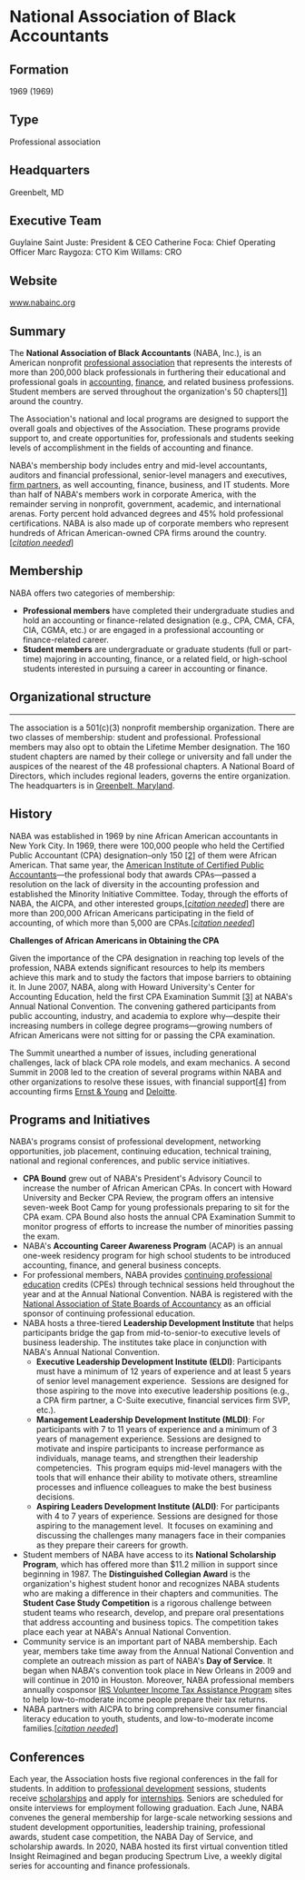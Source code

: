 # National Association of Black Accountants           

## Formation
1969 (1969)

## Type
Professional association

## Headquarters
Greenbelt, MD

## Executive Team
Guylaine Saint Juste: President & CEO
Catherine Foca: Chief Operating Officer
Marc Raygoza: CTO 
Kim Willams: CRO

## Website

www.nabainc.org

## Summary

The **National Association of Black Accountants** (NABA, Inc.), is an American nonprofit [professional association](/wiki/Professional_association "Professional association") that represents the interests of more than 200,000 black professionals in furthering their educational and professional goals in [accounting](/wiki/Accounting "Accounting"), [finance](/wiki/Finance "Finance"), and related business professions. Student members are served throughout the organization's 50 chapters[\[1\]](#cite_note-1) around the country.

The Association's national and local programs are designed to support the overall goals and objectives of the Association. These programs provide support to, and create opportunities for, professionals and students seeking levels of accomplishment in the fields of accounting and finance.

NABA's membership body includes entry and mid-level accountants, auditors and financial professional, senior-level managers and executives, [firm partners](/wiki/Partner_\(business_rank\) "Partner (business rank)"), as well accounting, finance, business, and IT students. More than half of NABA's members work in corporate America, with the remainder serving in nonprofit, government, academic, and international arenas. Forty percent hold advanced degrees and 45% hold professional certifications. NABA is also made up of corporate members who represent hundreds of African American-owned CPA firms around the country.\[_[citation needed](/wiki/Wikipedia:Citation_needed "Wikipedia:Citation needed")_\]

## Membership

NABA offers two categories of membership:  

*   **Professional members** have completed their undergraduate studies and hold an accounting or finance-related designation (e.g., CPA, CMA, CFA, CIA, CGMA, etc.) or are engaged in a professional accounting or finance-related career.
*   **Student members** are undergraduate or graduate students (full or part-time) majoring in accounting, finance, or a related field, or high-school students interested in pursuing a career in accounting or finance.

## Organizational structure
------------------------

The association is a 501(c)(3) nonprofit membership organization. There are two classes of membership: student and professional. Professional members may also opt to obtain the Lifetime Member designation. The 160 student chapters are named by their college or university and fall under the auspices of the nearest of the 48 professional chapters. A National Board of Directors, which includes regional leaders, governs the entire organization. The headquarters is in [Greenbelt, Maryland](/wiki/Greenbelt,_Maryland "Greenbelt, Maryland").

## History

NABA was established in 1969 by nine African American accountants in New York City. In 1969, there were 100,000 people who held the Certified Public Accountant (CPA) designation–only 150 [\[2\]](#cite_note-2) of them were African American. That same year, the [American Institute of Certified Public Accountants](/wiki/American_Institute_of_Certified_Public_Accountants "American Institute of Certified Public Accountants")—the professional body that awards CPAs—passed a resolution on the lack of diversity in the accounting profession and established the Minority Initiative Committee. Today, through the efforts of NABA, the AICPA, and other interested groups,\[_[citation needed](/wiki/Wikipedia:Citation_needed "Wikipedia:Citation needed")_\] there are more than 200,000 African Americans participating in the field of accounting, of which more than 5,000 are CPAs.\[_[citation needed](/wiki/Wikipedia:Citation_needed "Wikipedia:Citation needed")_\]

**Challenges of African Americans in Obtaining the CPA**

Given the importance of the CPA designation in reaching top levels of the profession, NABA extends significant resources to help its members achieve this mark and to study the factors that impose barriers to obtaining it. In June 2007, NABA, along with Howard University's Center for Accounting Education, held the first CPA Examination Summit [\[3\]](#cite_note-3) at NABA's Annual National Convention. The convening gathered participants from public accounting, industry, and academia to explore why—despite their increasing numbers in college degree programs—growing numbers of African Americans were not sitting for or passing the CPA examination.

The Summit unearthed a number of issues, including generational challenges, lack of black CPA role models, and exam mechanics. A second Summit in 2008 led to the creation of several programs within NABA and other organizations to resolve these issues, with financial support[\[4\]](#cite_note-4) from accounting firms [Ernst & Young](/wiki/Ernst_%26_Young "Ernst & Young") and [Deloitte](/wiki/Deloitte "Deloitte").

## Programs and Initiatives

NABA's programs consist of professional development, networking opportunities, job placement, continuing education, technical training, national and regional conferences, and public service initiatives.

*   **CPA Bound** grew out of NABA's President's Advisory Council to increase the number of African American CPAs. In concert with Howard University and Becker CPA Review, the program offers an intensive seven-week Boot Camp for young professionals preparing to sit for the CPA exam. CPA Bound also hosts the annual CPA Examination Summit to monitor progress of efforts to increase the number of minorities passing the exam.
*   NABA's **Accounting Career Awareness Program** (ACAP) is an annual one-week residency program for high school students to be introduced accounting, finance, and general business concepts.
*   For professional members, NABA provides [continuing professional education](/wiki/Continuing_professional_education "Continuing professional education") credits (CPEs) through technical sessions held throughout the year and at the Annual National Convention. NABA is registered with the [National Association of State Boards of Accountancy](/wiki/National_Association_of_State_Boards_of_Accountancy "National Association of State Boards of Accountancy") as an official sponsor of continuing professional education.
*   NABA hosts a three-tiered **Leadership Development Institute** that helps participants bridge the gap from mid-to-senior-to executive levels of business leadership. The institutes take place in conjunction with NABA's Annual National Convention.
    *   **Executive Leadership Development Institute (ELDI)**: Participants must have a minimum of 12 years of experience and at least 5 years of senior level management experience.  Sessions are designed for those aspiring to the move into executive leadership positions (e.g., a CPA firm partner, a C-Suite executive, financial services firm SVP, etc.).
    *   **Management Leadership Development Institute (MLDI)**: For participants with 7 to 11 years of experience and a minimum of 3 years of management experience. Sessions are designed to motivate and inspire participants to increase performance as individuals, manage teams, and strengthen their leadership competencies.  This program equips mid-level managers with the tools that will enhance their ability to motivate others, streamline processes and influence colleagues to make the best business decisions.  
    *   **Aspiring Leaders Development Institute (ALDI)**: For participants with 4 to 7 years of experience. Sessions are designed for those aspiring to the management level.  It focuses on examining and discussing the challenges many managers face in their companies as they prepare their careers for growth.  
*   Student members of NABA have access to its **National Scholarship Program**, which has offered more than $11.2 million in support since beginning in 1987. The **Distinguished Collegian Award** is the organization's highest student honor and recognizes NABA students who are making a difference in their chapters and communities. The **Student Case Study Competition** is a rigorous challenge between student teams who research, develop, and prepare oral presentations that address accounting and business topics. The competition takes place each year at NABA's Annual National Convention.
*   Community service is an important part of NABA membership. Each year, members take time away from the Annual National Convention and complete an outreach mission as part of NABA's **Day of Service**. It began when NABA's convention took place in New Orleans in 2009 and will continue in 2010 in Houston. Moreover, NABA professional members annually cosponsor [IRS Volunteer Income Tax Assistance Program](/wiki/IRS_Volunteer_Income_Tax_Assistance_Program "IRS Volunteer Income Tax Assistance Program") sites to help low-to-moderate income people prepare their tax returns.
*   NABA partners with AICPA to bring comprehensive consumer financial literacy education to youth, students, and low-to-moderate income families.\[_[citation needed](/wiki/Wikipedia:Citation_needed "Wikipedia:Citation needed")_\]

## Conferences

Each year, the Association hosts five regional conferences in the fall for students. In addition to [professional development](/wiki/Professional_development "Professional development") sessions, students receive [scholarships](/wiki/Scholarship "Scholarship") and apply for [internships](/wiki/Internship "Internship"). Seniors are scheduled for onsite interviews for employment following graduation. Each June, NABA convenes the general membership for large-scale networking sessions and student development opportunities, leadership training, professional awards, student case competition, the NABA Day of Service, and scholarship awards. In 2020, NABA hosted its first virtual convention titled Insight Reimagined and began producing Spectrum Live, a weekly digital series for accounting and finance professionals.